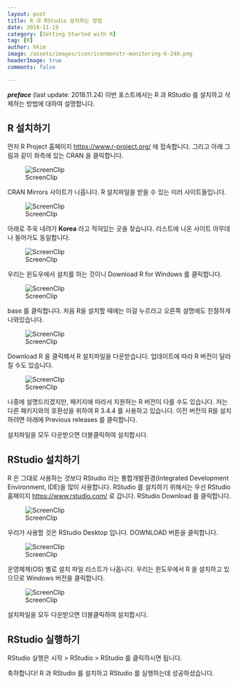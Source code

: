 ```yaml
---
layout: post  
title: R 과 RStudio 설치하는 방법  
date: 2018-11-19  
category: [Getting Started with R]  
tag: [R]  
author: hkim  
image: /assets/images/icon/iconmonstr-monitoring-6-240.png
headerImage: true
comments: false

---
```


***preface*** (last update: 2018.11.24) 이번 포스트에서는 R 과 RStudio 를 설치하고 삭제하는 방법에 대하여 설명합니다.

## R 설치하기

먼저 R Project 홈페이지 [https://www.r-project.org/](https://www.r-project.org/) 에 접속합니다. 그리고 아래 그림과 같이 좌측에 있는 CRAN 을 클릭합니다.

![ScreenClip](FILES_2018-11-19-Install-R-and-RStudio/ScreenClip_01.png)


CRAN Mirrors 사이트가 나옵니다. R 설치파일을 받을 수 있는 미러 사이트들입니다.

![ScreenClip](FILES_2018-11-19-Install-R-and-RStudio/ScreenClip_02.png)

아래로 주욱 내려가 **Korea** 라고 적혀있는 곳을 찾습니다. 리스트에 나온 사이트 아무데나 들어가도 동일합니다.

![ScreenClip](FILES_2018-11-19-Install-R-and-RStudio/ScreenClip_03.png)

우리는 윈도우에서 설치를 하는 것이니 Download R for Windows 를 클릭합니다.

![ScreenClip](FILES_2018-11-19-Install-R-and-RStudio/ScreenClip_04.png)

base 를 클릭합니다. 처음 R을 설치할 때에는 이걸 누르라고 오른쪽 설명에도 친절하게 나와있습니다.

![ScreenClip](FILES_2018-11-19-Install-R-and-RStudio/ScreenClip_05.png)

Download R 을 클릭해서 R 설치파일을 다운받습니다. 업데이트에 따라 R 버전이 달라질 수도 있습니다.

![ScreenClip](FILES_2018-11-19-Install-R-and-RStudio/ScreenClip_06.png)

나중에 설명드리겠지만, 패키지에 따라서 지원하는 R 버전이 다를 수도 있습니다. 저는 다른 패키지와의 호환성을 위하여 R 3.4.4 를 사용하고 있습니다. 이전 버전의 R을 설치하려면 아래에 Previous releases 를 클릭합니다.

설치파일을 모두 다운받으면 더블클릭하여 설치합시다.


## RStudio 설치하기

R 은 그대로 사용하는 것보다 RStudio 라는 통합개발환경(Integrated Development Environment, IDE)을 많이 사용합니다. RStudio 를 설치하기 위해서는 우선 RStudio 홈페이지 [https://www.rstudio.com/](https://www.rstudio.com/) 로 갑니다. RStudio Download 를 클릭합니다.

![ScreenClip](FILES_2018-11-19-Install-R-and-RStudio/ScreenClip_07.png)

우리가 사용할 것은 RStudio Desktop 입니다. DOWNLOAD 버튼을 클릭합니다.

![ScreenClip](FILES_2018-11-19-Install-R-and-RStudio/ScreenClip_08.png)

운영체제(OS) 별로 설치 파일 리스트가 나옵니다. 우리는 윈도우에서 R 을 설치하고 있으므로 Windows 버전을 클릭합니다. 

![ScreenClip](FILES_2018-11-19-Install-R-and-RStudio/ScreenClip_09.png)

설치파일을 모두 다운받으면 더블클릭하여 설치합시다.


## RStudio 실행하기

RStudio 실행은 시작 > RStudio > RStudio 를 클릭하시면 됩니다.

축하합니다! R 과 RStudio 를 설치하고 RStudio 를 실행하는데 성공하셨습니다.

